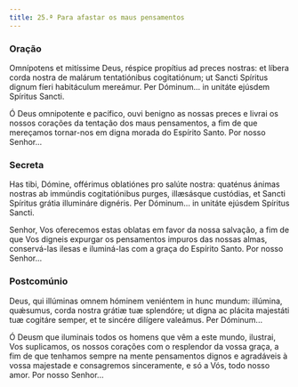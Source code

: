```yaml
---
title: 25.ª Para afastar os maus pensamentos
---
```


### Oração

<div class="side-by-side not-content">

Omnípotens et mitíssime Deus, réspice propítius ad preces nostras: et líbera corda nostra de malárum tentatiónibus cogitatiónum; ut Sancti Spíritus dignum fíeri habitáculum mereámur. Per Dóminum... in unitáte ejúsdem Spíritus Sancti.

Ó Deus omnipotente e pacífico, ouvi benigno as nossas preces e livrai os nossos corações da tentação dos maus pensamentos, a fim de que mereçamos tornar-nos em digna morada do Espírito Santo. Por nosso Senhor...

</div>

### Secreta

<div class="side-by-side not-content">

Has tibi, Dómine, offérimus oblatiónes pro salúte nostra: quaténus ánimas nostras ab immúndis cogitatiónibus purges, illæsásque custódias, et Sancti Spíritus grátia illumináre dignéris. Per Dóminum... in unitáte ejúsdem Spíritus Sancti.

Senhor, Vos oferecemos estas oblatas em favor da nossa salvação, a fim de que Vos digneis expurgar os pensamentos impuros das nossas almas, conservá-las ilesas e iluminá-las com a graça do Espírito Santo. Por nosso Senhor...

</div>

### Postcomúnio

<div class="side-by-side not-content">

Deus, qui illúminas omnem hóminem veniéntem in hunc mundum: illúmina, quǽsumus, corda nostra grátiæ tuæ splendóre; ut digna ac plácita majestáti tuæ cogitáre semper, et te sincére dilígere valeámus. Per Dóminum...

Ó Deusm que iluminais todos os homens que vêm a este mundo, ilustrai, Vos suplicamos, os nossos corações com o resplendor da vossa graça, a fim de que tenhamos sempre na mente pensamentos dignos e agradáveis à vossa majestade e consagremos sinceramente, e só a Vós, todo nosso amor. Por nosso Senhor...

</div>
